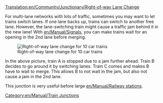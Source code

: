 [[Translation:en/Community/Junctionary/Right-of-way Lane Change]]
{{en/Community/Junctionary/Navigation}}

For multi-lane networks with lots of traffic, sometimes you may want to let trains switch lanes.   If one lane backs up, trains can switch to another free lane.  However, the lane-switching train might cause a traffic jam behind it in the new lane!  With [[en/Manual/Signals]], you can make trains wait for an opening in the 2nd lane before merging.

[[File:en/Community/Junctionary/Right-of-way lane change.png|none|frame|Right-of-way lane change for 10 car trains]]

In the above picture, train A is stopped due to a jam further ahead.  Train B decides to go around it by switching lanes.  Train C comes and makes B have to wait to merge.  This allows B to not wait in the jam, but also not cause a jam in the 2nd lane.

This junction is very useful before large [[en/Manual/Railway station]]s.

[[Category:en/Manual/Train Junctions]]